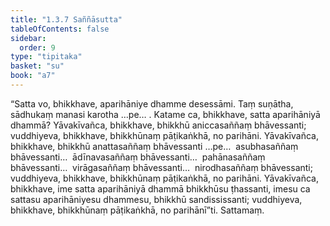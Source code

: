 ```yaml
---
title: "1.3.7 Saññāsutta"
tableOfContents: false
sidebar:
  order: 9
type: "tipitaka"
basket: "su"
book: "a7"
---
```



<DynamicBreadcrumb />

<Division number="27" book="a7">

<Paragraph number="141" book="a7">
“Satta vo, bhikkhave, aparihāniye dhamme desessāmi. Taṃ suṇātha, sādhukaṃ manasi karotha …pe… . Katame ca, bhikkhave, satta aparihāniyā dhammā? Yāvakīvañca, bhikkhave, bhikkhū aniccasaññaṃ bhāvessanti; vuddhiyeva, bhikkhave, bhikkhūnaṃ pāṭikaṅkhā, no parihāni.
</Paragraph>

<Paragraph number="142" book="a7">
Yāvakīvañca, bhikkhave, bhikkhū anattasaññaṃ bhāvessanti …pe…  asubhasaññaṃ bhāvessanti…  ādīnavasaññaṃ bhāvessanti…  pahānasaññaṃ bhāvessanti…  virāgasaññaṃ bhāvessanti…  nirodhasaññaṃ bhāvessanti; vuddhiyeva, bhikkhave, bhikkhūnaṃ pāṭikaṅkhā, no parihāni.
</Paragraph>

<Paragraph number="143" book="a7">
Yāvakīvañca, bhikkhave, ime satta aparihāniyā dhammā bhikkhūsu ṭhassanti, imesu ca sattasu aparihāniyesu dhammesu, bhikkhū sandississanti; vuddhiyeva, bhikkhave, bhikkhūnaṃ pāṭikaṅkhā, no parihānī”ti.

</Paragraph>
</Division>

<Paragraph number="144" type="center" book="a7">
Sattamaṃ.
</Paragraph>